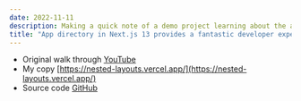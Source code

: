 ```yaml
---
date: 2022-11-11
description: Making a quick note of a demo project learning about the app directory, new in Nextjs 13
title: "App directory in Next.js 13 provides a fantastic developer experience"
---
```


- Original walk through [YouTube](https://www.youtube.com/watch?v=6mQ3M1CUGnk&list=PLBnKlKpPeagll1CCK08EvjqgCq0C_dXZq&index=7)
- My copy [https://nested-layouts.vercel.app/](https://nested-layouts.vercel.app/)
- Source code [GitHub](https://github.com/LL782/nested-layouts)
